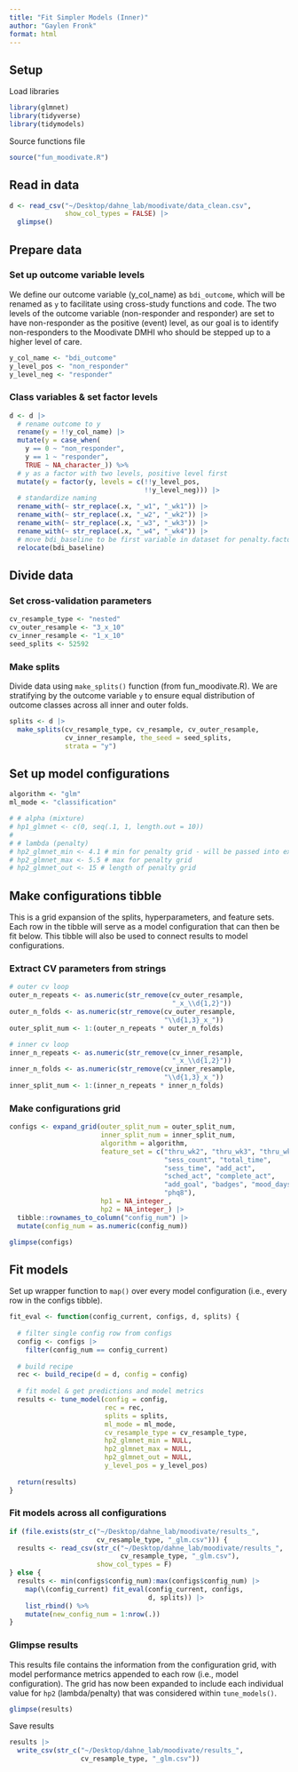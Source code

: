 ```yaml
---
title: "Fit Simpler Models (Inner)"
author: "Gaylen Fronk"
format: html
---
```


## Setup

Load libraries
```r
library(glmnet)
library(tidyverse)
library(tidymodels)
```

Source functions file
```r
source("fun_moodivate.R")
```

## Read in data

```r
d <- read_csv("~/Desktop/dahne_lab/moodivate/data_clean.csv", 
              show_col_types = FALSE) |> 
  glimpse()
```

## Prepare data

### Set up outcome variable levels

We define our outcome variable (y_col_name) as `bdi_outcome`, which will be renamed as `y` to facilitate using cross-study functions and code. The two levels of the outcome variable (non-responder and responder) are set to have non-responder as the positive (event) level, as our goal is to identify non-responders to the Moodivate DMHI who should be stepped up to a higher level of care.
```r
y_col_name <- "bdi_outcome"
y_level_pos <- "non_responder"
y_level_neg <- "responder"
```

### Class variables & set factor levels

```r
d <- d |> 
  # rename outcome to y
  rename(y = !!y_col_name) |> 
  mutate(y = case_when(
    y == 0 ~ "non_responder",
    y == 1 ~ "responder",
    TRUE ~ NA_character_)) %>% 
  # y as a factor with two levels, positive level first
  mutate(y = factor(y, levels = c(!!y_level_pos,
                                  !!y_level_neg))) |> 
  # standardize naming
  rename_with(~ str_replace(.x, "_w1", "_wk1")) |> 
  rename_with(~ str_replace(.x, "_w2", "_wk2")) |> 
  rename_with(~ str_replace(.x, "_w3", "_wk3")) |> 
  rename_with(~ str_replace(.x, "_w4", "_wk4")) |> 
  # move bdi_baseline to be first variable in dataset for penalty.factor
  relocate(bdi_baseline) 


```

## Divide data

### Set cross-validation parameters

```r
cv_resample_type <- "nested"
cv_outer_resample <- "3_x_10"
cv_inner_resample <- "1_x_10"
seed_splits <- 52592
```

### Make splits 

Divide data using `make_splits()` function (from fun_moodivate.R). We are stratifying by the outcome variable `y` to ensure equal distribution of outcome classes across all inner and outer folds. 
```r
splits <- d |> 
  make_splits(cv_resample_type, cv_resample, cv_outer_resample,
              cv_inner_resample, the_seed = seed_splits,
              strata = "y")
```

## Set up model configurations

```r
algorithm <- "glm"
ml_mode <- "classification"

# # alpha (mixture)
# hp1_glmnet <- c(0, seq(.1, 1, length.out = 10)) 
# 
# # lambda (penalty)
# hp2_glmnet_min <- 4.1 # min for penalty grid - will be passed into exp(seq(min, max, length.out = out))
# hp2_glmnet_max <- 5.5 # max for penalty grid
# hp2_glmnet_out <- 15 # length of penalty grid
```

## Make configurations tibble

This is a grid expansion of the splits, hyperparameters, and feature sets. Each row in the tibble will serve as a model configuration that can then be fit below. This tibble will also be used to connect results to model configurations.

### Extract CV parameters from strings

```r
# outer cv loop
outer_n_repeats <- as.numeric(str_remove(cv_outer_resample,
                                         "_x_\\d{1,2}"))
outer_n_folds <- as.numeric(str_remove(cv_outer_resample,
                                       "\\d{1,3}_x_"))
outer_split_num <- 1:(outer_n_repeats * outer_n_folds)

# inner cv loop
inner_n_repeats <- as.numeric(str_remove(cv_inner_resample,
                                         "_x_\\d{1,2}"))
inner_n_folds <- as.numeric(str_remove(cv_inner_resample,
                                       "\\d{1,3}_x_"))
inner_split_num <- 1:(inner_n_repeats * inner_n_folds)

```

### Make configurations grid

```r
configs <- expand_grid(outer_split_num = outer_split_num,
                       inner_split_num = inner_split_num,
                       algorithm = algorithm,
                       feature_set = c("thru_wk2", "thru_wk3", "thru_wk4",
                                       "sess_count", "total_time",
                                       "sess_time", "add_act",
                                       "sched_act", "complete_act",
                                       "add_goal", "badges", "mood_days",
                                       "phq8"),
                       hp1 = NA_integer_,
                       hp2 = NA_integer_) |> 
  tibble::rownames_to_column("config_num") |> 
  mutate(config_num = as.numeric(config_num))

glimpse(configs)
```

## Fit models

Set up wrapper function to `map()` over every model configuration (i.e., every row in the configs tibble). 

```r
fit_eval <- function(config_current, configs, d, splits) {
  
  # filter single config row from configs
  config <- configs |> 
    filter(config_num == config_current)
  
  # build recipe
  rec <- build_recipe(d = d, config = config)
  
  # fit model & get predictions and model metrics
  results <- tune_model(config = config,
                        rec = rec, 
                        splits = splits, 
                        ml_mode = ml_mode, 
                        cv_resample_type = cv_resample_type,
                        hp2_glmnet_min = NULL, 
                        hp2_glmnet_max = NULL, 
                        hp2_glmnet_out = NULL,
                        y_level_pos = y_level_pos)
  
  return(results)
}

```

### Fit models across all configurations

```r
if (file.exists(str_c("~/Desktop/dahne_lab/moodivate/results_",
                      cv_resample_type, "_glm.csv"))) {
  results <- read_csv(str_c("~/Desktop/dahne_lab/moodivate/results_",
                            cv_resample_type, "_glm.csv"),
                      show_col_types = F)
} else {
  results <- min(configs$config_num):max(configs$config_num) |> 
    map(\(config_current) fit_eval(config_current, configs, 
                                   d, splits)) |> 
    list_rbind() %>% 
    mutate(new_config_num = 1:nrow(.))
}

```

### Glimpse results

This results file contains the information from the configuration grid, with model performance metrics appended to each row (i.e., model configuration). The grid has now been expanded to include each individual value for `hp2` (lambda/penalty) that was considered within `tune_models()`. 

```r
glimpse(results)
```

Save results
```r
results |> 
  write_csv(str_c("~/Desktop/dahne_lab/moodivate/results_", 
                  cv_resample_type, "_glm.csv"))
```